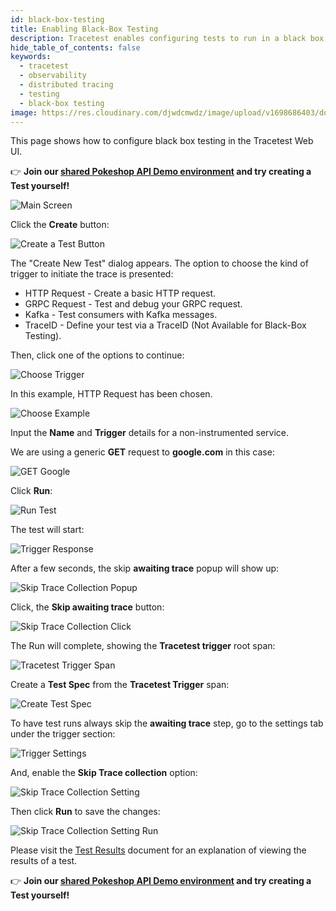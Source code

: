```yaml
---
id: black-box-testing
title: Enabling Black-Box Testing
description: Tracetest enables configuring tests to run in a black box environment visually in the Tracetest Web UI.
hide_table_of_contents: false
keywords:
  - tracetest
  - observability
  - distributed tracing
  - testing
  - black-box testing
image: https://res.cloudinary.com/djwdcmwdz/image/upload/v1698686403/docs/Blog_Thumbnail_14_rsvkmo.jpg
---
```


This page shows how to configure black box testing in the Tracetest Web UI.

👉 **Join our [shared Pokeshop API Demo environment](https://app.tracetest.io/organizations/ttorg_2179a9cd8ba8dfa5/invites/invite_760904a64b4b9dc9/accept) and try creating a Test yourself!**

![Main Screen](../img/main-screen-0.14.png)

Click the **Create** button:

![Create a Test Button](../img/create-test-button-0.14.png)

The "Create New Test" dialog appears.
The option to choose the kind of trigger to initiate the trace is presented:

- HTTP Request - Create a basic HTTP request.
- GRPC Request - Test and debug your GRPC request.
- Kafka - Test consumers with Kafka messages.
- TraceID - Define your test via a TraceID (Not Available for Black-Box Testing).

Then, click one of the options to continue:

![Choose Trigger](../img/choose-trigger-0.14.png)

In this example, HTTP Request has been chosen.

![Choose Example](../img/choose-example-0.14.png)

Input the **Name** and **Trigger** details for a non-instrumented service.

We are using a generic **GET** request to **google.com** in this case:

![GET Google](https://res.cloudinary.com/djwdcmwdz/image/upload/v1710421106/docs/black-box-google-0.14_kzqzyn.png)

Click **Run**:

![Run Test](https://res.cloudinary.com/djwdcmwdz/image/upload/v1710421107/docs/black-box-google-run-0.14_wymqzx.png)

The test will start:

![Trigger Response](https://res.cloudinary.com/djwdcmwdz/image/upload/v1710421111/docs/black-box-google-response-0.14_hgdrau.png)

After a few seconds, the skip **awaiting trace** popup will show up:

![Skip Trace Collection Popup](https://res.cloudinary.com/djwdcmwdz/image/upload/v1710421107/docs/black-box-popup-0.14_uaylpf.png)

Click, the  **Skip awaiting trace** button:

![Skip Trace Collection Click](https://res.cloudinary.com/djwdcmwdz/image/upload/v1710421108/docs/black-box-popup-click-0.14_egcqpx.png)

The Run will complete, showing the **Tracetest trigger** root span:

![Tracetest Trigger Span](https://res.cloudinary.com/djwdcmwdz/image/upload/v1710421107/docs/black-box-test-tab-0.14_zcjq4k.png)

Create a **Test Spec** from the **Tracetest Trigger** span:

![Create Test Spec](https://res.cloudinary.com/djwdcmwdz/image/upload/v1710421655/docs/black-box-create-spec-0.14_ffvmaf-ezgif.com-optimize_u7hwnf.gif)

To have test runs always skip the **awaiting trace** step, go to the settings tab under the trigger section:

![Trigger Settings](https://res.cloudinary.com/djwdcmwdz/image/upload/v1710421108/docs/black-box-settings-0.14_eczjle.png)

And, enable the **Skip Trace collection** option:

![Skip Trace Collection Setting](https://res.cloudinary.com/djwdcmwdz/image/upload/v1710421109/docs/black-box-skip-settings-0.14_lg4wfp.png)

Then click **Run** to save the changes:

![Skip Trace Collection Setting Run](https://res.cloudinary.com/djwdcmwdz/image/upload/v1710421110/docs/black-box-skip-settings-run-0.14_geyzjt.png)

Please visit the [Test Results](/web-ui/test-results) document for an explanation of viewing the results of a test.

👉 **Join our [shared Pokeshop API Demo environment](https://app.tracetest.io/organizations/ttorg_2179a9cd8ba8dfa5/invites/invite_760904a64b4b9dc9/accept) and try creating a Test yourself!**
